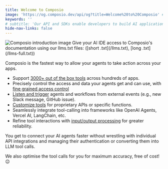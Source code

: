 ```yaml
---
title: Welcome to Composio
image: 'https://og.composio.dev/api/og?title=Welcome%20to%20Composio' # image for socials
keywords: ''
# subtitle: 'Our API and SDKs enable developers to build AI applications and experiences that are a step above the rest.'
hide-nav-links: false
---
```

  
<Frame>
  <img src="../assets/images/hero.png" alt="Composio introduction image" />
</Frame>
<Tip>
  Give your AI IDE access to Composio's documentation using our llms.txt files: ([short
  .txt](/llms.txt), [long .txt](/llms-full.txt))
</Tip>

Composio is the fastest way to allow your agents to take action across your apps.

- Support [3000+ out of the box tools](/tools/) across hundreds of apps.
- Precisely control the access and data your agents get and can use, with [fine grained access control](/docs/authenticating-tools)
- [Listen and trigger](/docs/using-triggers) agents and workflows from external events (e.g., new Slack message, GitHub issue).
- [Customize tools](/docs/modifiers/schema-modifiers) for proprietary APIs or specific functions.
- Seamlessly integrate tool-calling into frameworks like OpenAI Agents, Vercel AI, LangChain, etc. 
- Refine tool interactions with [input/output processing](/docs/modifiers/before-execution) for greater reliability.

You get to connect your AI agents faster without wrestling with individual API integrations and managing their authentication or converting them into LLM tool calls.

We also optimise the tool calls for you for maximum accuracy, free of cost! 😉
